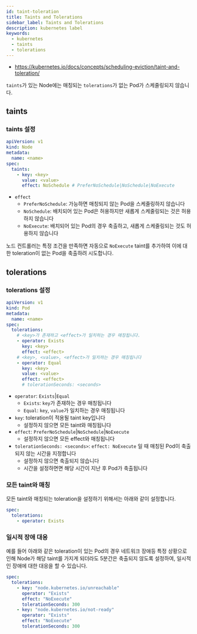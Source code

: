 ```yaml
---
id: taint-toleration
title: Taints and Tolerations
sidebar_label: Taints and Tolerations
description: kubernetes label
keywords:
  - kubernetes
  - taints
  - tolerations
---
```


- https://kubernetes.io/docs/concepts/scheduling-eviction/taint-and-toleration/

`taints`가 있는 Node에는 매칭되는 `tolerations`가 없는 Pod가 스케줄링되지 않습니다.

## taints

### taints 설정

```yaml
apiVersion: v1
kind: Node
metadata:
  name: <name>
spec:
  taints:
    - key: <key>
      value: <value>
      effect: NoSchedule # PreferNoSchedule|NoSchedule|NoExecute
```

- `effect`
  - `PreferNoSchedule`: 가능하면 매칭되지 않는 Pod을 스케줄링하지 않습니다
  - `NoSchedule`: 배치되어 있는 Pod은 허용하지만 새롭게 스케줄링되는 것은 허용하지 않습니다
  - `NoExecute`: 배치되어 있는 Pod의 경우 축출하고, 새롭게 스케줄링되는 것도 허용하지 않습니다

노드 컨트롤러는 특정 조건을 만족하면 자동으로 `NoExecute` taint를 추가하여 이에 대한 toleration이 없는 Pod을 축출하려 시도합니다.

## tolerations

### tolerations 설정

```yaml
apiVersion: v1
kind: Pod
metadata:
  name: <name>
spec:
  tolerations:
    # <key>가 존재하고 <effect>가 일치하는 경우 매칭됩니다.
    - operator: Exists
      key: <key>
      effect: <effect>
    # <key>, <value>, <effect>가 일치하는 경우 매칭됩니다
    - operator: Equal
      key: <key>
      value: <value>
      effect: <effect>
      # tolerationSeconds: <seconds>
```

- `operator`: `Exists`|`Equal`
  - `Exists`: `key`가 존재하는 경우 매칭됩니다
  - `Equal`: `key`, `value`가 일치하는 경우 매칭됩니다
- `key`: toleration이 적용될 taint key입니다
  - 설정하지 않으면 모든 taint와 매칭됩니다
- `effect`: `PreferNoSchedule`|`NoSchedule`|`NoExecute`
  - 설정하지 않으면 모든 effect와 매칭됩니다
- `tolerationSeconds: <seconds>`: `effect: NoExecute` 일 때 매칭된 Pod이 축출되지 않는 시간을 지정합니다
  - 설정하지 않으면 축출되지 않습니다
  - 시간을 설정하면면 해당 시간이 지난 후 Pod가 축출됩니다

### 모든 taint와 매칭

모든 taint와 매칭되는 toleration을 설정하기 위해서는 아래와 같이 설정합니다.

```yaml
spec:
  tolerations:
    - operator: Exists
```

### 일시적 장애 대응

예를 들어 아래와 같은 toleration이 있는 Pod의 경우 네트워크 장애등 특정 상황으로 인해 Node가 해당 taint를 가지게 되더라도 5분간은 축출되지 않도록 설정하여, 일시적인 장애에 대한 대응을 할 수 있습니다.

```yaml
spec:
  tolerations:
    - key: "node.kubernetes.io/unreachable"
      operator: "Exists"
      effect: "NoExecute"
      tolerationSeconds: 300
    - key: "node.kubernetes.io/not-ready"
      operator: "Exists"
      effect: "NoExecute"
      tolerationSeconds: 300
```
